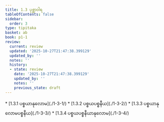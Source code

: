 ```yaml
---
title: 1.3 ပုစ္ဆာဝါရ
tableOfContents: false
sidebar:
  order: 3
type: tipitaka
basket: ab
book: p1-1
review:
  current: review
  updated: '2025-10-27T21:47:38.399129'
  updated_by: ''
  notes: ''
  history:
  - state: review
    date: '2025-10-27T21:47:38.399129'
    updated_by: ''
    notes: ''
    previous_state: draft
---
```



<ReviewStatus review={frontmatter.review} showDetails={true} />

<HypothesisAnnotation frontmatter={frontmatter} />

<DynamicBreadcrumb />



<TableOfContents book="p1-1" section="1.3">
* [1.3.1 ပစ္စယာနုလောမ](./1-3-1/)
* [1.3.2 ပစ္စယပစ္စနီယ](./1-3-2/)
* [1.3.3 ပစ္စယာနုလောမပစ္စနီယ](./1-3-3/)
* [1.3.4 ပစ္စယပစ္စနီယာနုလောမ](./1-3-4/)
</TableOfContents>